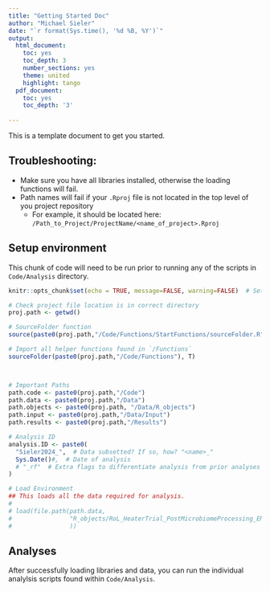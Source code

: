```yaml
---
title: "Getting Started Doc"
author: "Michael Sieler"
date: "`r format(Sys.time(), '%d %B, %Y')`"
output:
  html_document: 
    toc: yes
    toc_depth: 3
    number_sections: yes
    theme: united
    highlight: tango
  pdf_document: 
    toc: yes
    toc_depth: '3'
    
---
```


This is a template document to get you started. 

## Troubleshooting:
* Make sure you have all libraries installed, otherwise the loading functions will fail.
* Path names will fail if your `.Rproj` file is not located in the top level of you project repository
  * For example, it should be located here: `/Path_to_Project/ProjectName/<name_of_project>.Rproj`


## Setup environment

This chunk of code will need to be run prior to running any of the scripts in `Code/Analysis` directory.

```r
knitr::opts_chunk$set(echo = TRUE, message=FALSE, warning=FALSE)  # Sets default knit settings for document

# Check project file location is in correct directory
proj.path <- getwd()

# SourceFolder function
source(paste0(proj.path,"/Code/Functions/StartFunctions/sourceFolder.R"))

# Import all helper functions found in `/Functions`
sourceFolder(paste0(proj.path,"/Code/Functions"), T)



# Important Paths
path.code <- paste0(proj.path,"/Code")
path.data <- paste0(proj.path,"/Data")
path.objects <- paste0(proj.path, "/Data/R_objects")
path.input <- paste0(proj.path,"/Data/Input") 
path.results <- paste0(proj.path,"/Results") 

# Analysis ID
analysis.ID <- paste0(
  "Sieler2024_",  # Data subsetted? If so, how? "<name>_"
  Sys.Date()#,  # Date of analysis
  # "_rf"  # Extra flags to differentiate analysis from prior analyses
)

# Load Environment
## This loads all the data required for analysis.
# 
# load(file.path(path.data,
#                "R_objects/RoL_HeaterTrial_PostMicrobiomeProcessing_ENV_2024-02-21.RData"
#                ))


```


## Analyses

After successfully loading libraries and data, you can run the individual analylsis scripts found within `Code/Analysis`.